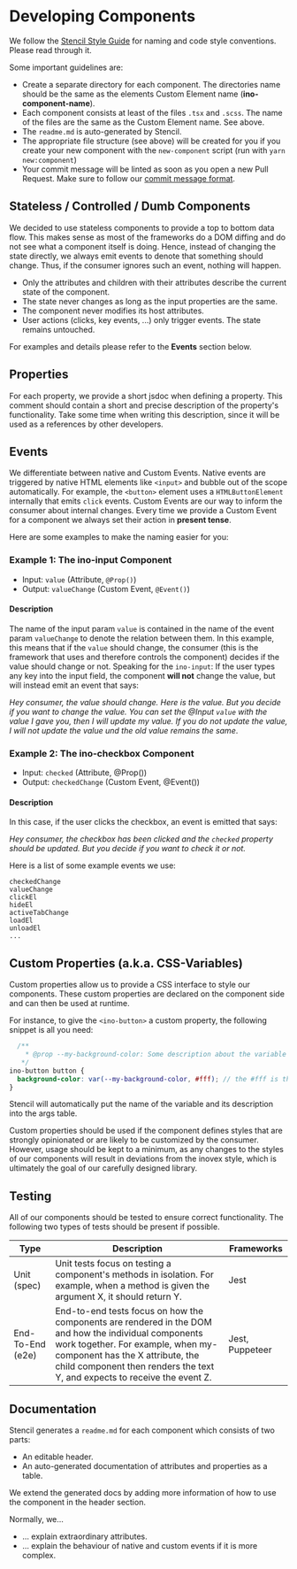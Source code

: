 
<Meta title="Docs/Contributing/Developing Components" />

# Developing Components

We follow the [Stencil Style Guide](https://stenciljs.com/docs/style-guide) for naming and code style conventions. Please read through it.

Some important guidelines are:

- Create a separate directory for each component. The directories name should be the same as the elements Custom Element name (**ino-component-name**).
- Each component consists at least of the files `.tsx` and `.scss`. The name of the files are the same as the Custom Element name. See above.
- The `readme.md` is auto-generated by Stencil.
- The appropriate file structure (see above) will be created for you if you create your new component with the `new-component` script (run with `yarn new:component`)
- Your commit message will be linted as soon as you open a new Pull Request. Make sure to follow our [commit message format](https://elements.inovex.de/dist/latest/storybook/?path=/docs/docs-contributing-commit-message-format--page).


## Stateless / Controlled / Dumb Components

We decided to use stateless components to provide a top to bottom data flow. This makes sense as most of the frameworks do a DOM diffing and do not see what a component itself is doing. Hence, instead of changing the state directly, we always emit events to denote that something should change. Thus, if the consumer ignores such an event, nothing will happen.

- Only the attributes and children with their attributes describe the current state of the component.
- The state never changes as long as the input properties are the same.
- The component never modifies its host attributes.
- User actions (clicks, key events, ...) only trigger events. The state remains untouched.

For examples and details please refer to the **Events** section below.

## Properties

For each property, we provide a short jsdoc when defining a property. This comment should contain a short and precise description of the property's functionality. Take some time when writing this description, since it will be used as a references by other developers.

## Events

We differentiate between native and Custom Events.
Native events are triggered by native HTML elements like `<input>` and bubble out of the scope automatically. For example, the `<button>` element uses a `HTMLButtonElement` internally that emits `click` events.
Custom Events are our way to inform the consumer about internal changes.
Every time we provide a Custom Event for a component we always set their action in **present tense**.

Here are some examples to make the naming easier for you:

### Example 1: The ino-input Component

- Input: `value` (Attribute, `@Prop()`)
- Output: `valueChange` (Custom Event, `@Event()`)

#### Description

The name of the input param `value` is contained in the name of the event param `valueChange` to denote the relation between them. In this example, this means that if the `value` should change, the consumer (this is the framework that uses and therefore controls the component) decides if the value should change or not. Speaking for the `ino-input`: If the user types any key into the input field, the component **will not** change the value, but will instead emit an event that says:

_Hey consumer, the value should change. Here is the value. But you decide if you want to change the value. You can set the @Input `value` with the value I gave you, then I will update my value. If you do not update the value, I will not update the value und the old value remains the same_.

### Example 2: The ino-checkbox Component

- Input: `checked` (Attribute, @Prop())
- Output: `checkedChange` (Custom Event, @Event())

#### Description

In this case, if the user clicks the checkbox, an event is emitted that says:

_Hey consumer, the checkbox has been clicked and the `checked` property should be updated. But you decide if you want to check it or not._

Here is a list of some example events we use:

```
checkedChange
valueChange
clickEl
hideEl
activeTabChange
loadEl
unloadEl
...
```

## Custom Properties (a.k.a. CSS-Variables)

Custom properties allow us to provide a CSS interface to style our components.
These custom properties are declared on the component side and can then be used at runtime.

For instance, to give the `<ino-button>` a custom property, the following snippet is all you need:
```scss
  /**
    * @prop --my-background-color: Some description about the variable
   */
ino-button button {
  background-color: var(--my-background-color, #fff); // the #fff is the fallback value
}
```
Stencil will automatically put the name of the variable and its description into the args table.

Custom properties should be used if the component defines styles that are strongly opinionated or are likely to be customized by the consumer.
However, usage should be kept to a minimum, as any changes to the styles of our components will result in deviations from the inovex style, which is ultimately the goal of our carefully designed library.

## Testing

All of our components should be tested to ensure correct functionality.
The following two types of tests should be present if possible.

| Type             | Description                                                                                                                                                                                                                                                 | Frameworks      |
|------------------|-------------------------------------------------------------------------------------------------------------------------------------------------------------------------------------------------------------------------------------------------------------|-----------------|
| Unit (spec)      | Unit tests focus on testing a component's methods in isolation. For example, when a method is given the argument X, it should return Y.                                                                                                                     | Jest            |
| End-To-End (e2e) | End-to-end tests focus on how the components are rendered in the DOM and how the individual components work together.  For example, when my-component has the X attribute, the child component then renders the text Y, and expects to receive the event Z. | Jest, Puppeteer |

## Documentation

Stencil generates a `readme.md` for each component which consists of two parts:

- An editable header.
- An auto-generated documentation of attributes and properties as a table.

We extend the generated docs by adding more information of how to use the component in the header section.

Normally, we...

- ... explain extraordinary attributes.
- ... explain the behaviour of native and custom events if it is more complex.
